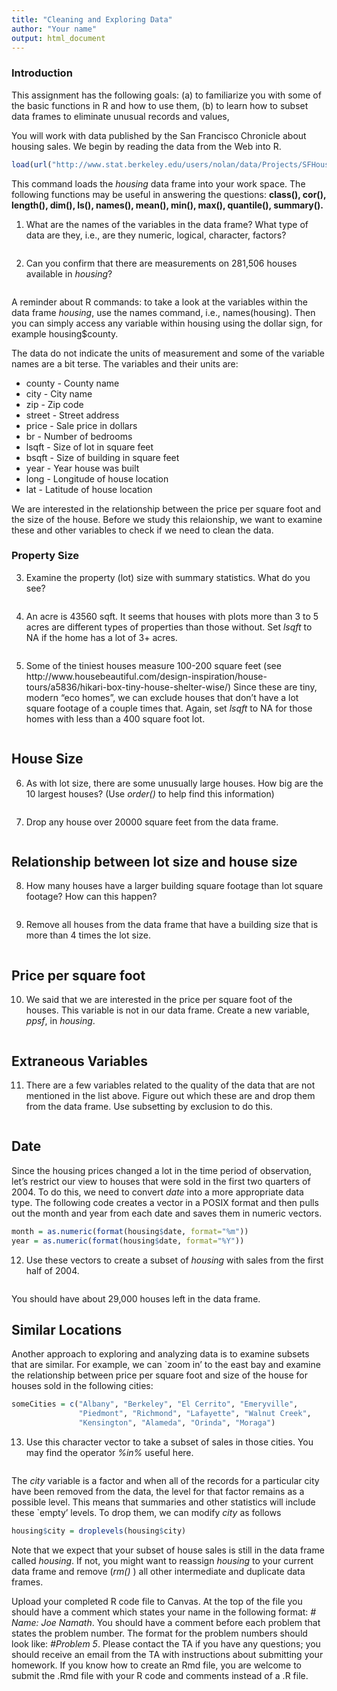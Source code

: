 ```yaml
---
title: "Cleaning and Exploring Data"
author: "Your name"
output: html_document
---
```


### Introduction

This assignment has the following goals: 
(a) to familiarize you with some of the basic 
functions in R and how to use them, 
(b) to learn how to subset data frames to eliminate unusual records and values,
<!-- (c) to review/introduce some of the key -->
<!-- concepts in exploratory data analysis. -->

You will work with data published by the San Francisco Chronicle about housing sales. We begin by reading the data from the Web into R.

```r
load(url("http://www.stat.berkeley.edu/users/nolan/data/Projects/SFHousing.rda"))
```

This command loads the *housing* data frame into your work space. 
The following functions may be useful in answering 
the questions:
**class(), cor(), length(), dim(), ls(), names(), mean(), min(), max(), quantile(), summary().**


1. What are the names of the variables in the data frame?
What type of data are they, i.e., are they numeric, logical,
character, factors? 

```r

```

2. Can you confirm that there are measurements on 281,506 houses  
available in *housing*?

```r

```

A reminder about R commands: to take a look at the variables within the data frame *housing*, use the names command, i.e., names(housing). Then you can simply access any variable within housing using the dollar sign, for example housing$county. 

The data do not indicate the units of measurement and some of the variable names are a bit terse. The variables and their units are:

* county - County name
* city - City name
* zip - Zip code
* street - Street address
* price - Sale price in dollars
* br - Number of bedrooms
* lsqft - Size of lot in square feet
* bsqft - Size of building in square feet
* year - Year house was built
* long - Longitude of house location
* lat - Latitude of house location

We are interested in the relationship between the price per square foot  and the size of the house.  Before we study this relaionship, we 
want to examine these and other variables to check if we need to clean the data.


### Property Size

3. Examine the property (lot) size with summary statistics. What do you see?

```r

```



4. An acre is 43560 sqft. It seems that houses with plots more 
than 3 to 5 acres are different types of properties than those without. 
Set *lsqft* to NA if the home has a lot of 3+ acres.

```r

```


5. Some of the tiniest houses measure 100-200 square feet 
(see http://www.housebeautiful.com/design-inspiration/house-tours/a5836/hikari-box-tiny-house-shelter-wise/) 
Since these are tiny, modern "eco homes", we can exclude houses that don't have a lot square footage of a couple times that. Again, set *lsqft* to NA for those homes with less than a 400 square foot lot.

```r

```


## House Size 

6. As with lot size, there are some unusually large houses. How big are the 10 largest houses? (Use *order()* to help find this information)

```r

```

7. Drop any house over 20000 square feet from the data frame.

```r

```


## Relationship between lot size and house size

8. How many houses have a larger building square footage than lot square footage? How can this happen?

```r

```

9. Remove all houses from the data frame that have a building size that is more than 4 times the lot size.

```r

```

## Price per square foot

10. We said that we are interested in the price per square foot of the houses. This variable is not in our data frame. Create a new variable, *ppsf*, in *housing*.

```r

```

## Extraneous Variables

11. There are a few variables related to the quality of the data that are
not mentioned in the list above. Figure out which these are and drop them from the data frame. Use subsetting by exclusion to do this.

```r

```


## Date

Since the housing prices changed a lot in the time period of observation,
let's restrict our view to houses that were sold in the first two quarters of 2004.  To do this, we need to convert *date* into a  more appropriate data type. The following code creates a vector in a POSIX format and then
pulls out the month and year from each date and saves them in numeric vectors.

```r
month = as.numeric(format(housing$date, format="%m"))
year = as.numeric(format(housing$date, format="%Y"))
```

12. Use these vectors to create a subset of *housing* with sales from the first half of 2004.

```r

```

You should have about 29,000 houses left in the data frame.

## Similar Locations

Another approach to exploring and analyzing data is to examine subsets that are similar. For example, we can `zoom in' to the east bay and examine the relationship between price per square foot and size of the house for houses sold in the following cities:

```r
someCities = c("Albany", "Berkeley", "El Cerrito", "Emeryville", 
               "Piedmont", "Richmond", "Lafayette", "Walnut Creek",
               "Kensington", "Alameda", "Orinda", "Moraga")
```



13. Use this character vector to take a subset of sales in those cities. You may find the operator *%in%* useful here.

```r

```

The *city* variable is a factor and when all of the records for a particular city have been removed from the data, the level for that factor remains as a possible level. This means that summaries and other statistics will include these `empty' levels. To drop them, we can modify
*city* as follows

```r
housing$city = droplevels(housing$city)
```

Note that we expect that your subset of house sales is still in the data frame called *housing*.  If not, you might want to reassign *housing* to your current data frame and remove (*rm()* ) all other intermediate and 
duplicate data frames.

<!-- Upload your completed Rmd file to Canvas.  -->
Upload your completed R code file to Canvas. At the top of the file you should have a comment which states your name in the following format: *# Name: Joe Namath*. You should have a comment before each problem that states the problem number. The format for the problem numbers should look like: *#Problem 5*.
 Please contact the TA if you have any questions; you should receive an email from the TA with instructions about submitting your homework. If you know how to create an Rmd file, you are welcome to submit the .Rmd file with your R code and comments instead of a .R file.

